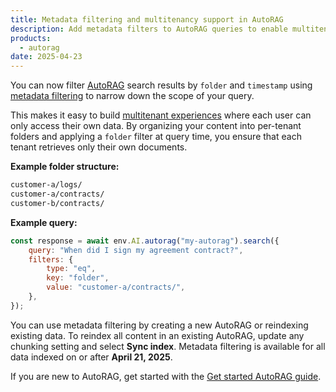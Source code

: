 ```yaml
---
title: Metadata filtering and multitenancy support in AutoRAG
description: Add metadata filters to AutoRAG queries to enable multitenancy and control the scope of retrieved results.
products:
  - autorag
date: 2025-04-23
---
```


You can now filter [AutoRAG](/autorag) search results by `folder` and `timestamp` using [metadata filtering](/autorag/configuration/metadata) to narrow down the scope of your query.

This makes it easy to build [multitenant experiences](/autorag/how-to/multitenancy/) where each user can only access their own data. By organizing your content into per-tenant folders and applying a `folder` filter at query time, you ensure that each tenant retrieves only their own documents.

**Example folder structure:**

```bash
customer-a/logs/
customer-a/contracts/
customer-b/contracts/
```

**Example query:**

```js
const response = await env.AI.autorag("my-autorag").search({
	query: "When did I sign my agreement contract?",
	filters: {
		type: "eq",
		key: "folder",
		value: "customer-a/contracts/",
	},
});
```

You can use metadata filtering by creating a new AutoRAG or reindexing existing data. To reindex all content in an existing AutoRAG, update any chunking setting and select **Sync index**. Metadata filtering is available for all data indexed on or after **April 21, 2025**.

If you are new to AutoRAG, get started with the [Get started AutoRAG guide](/autorag/get-started/).
